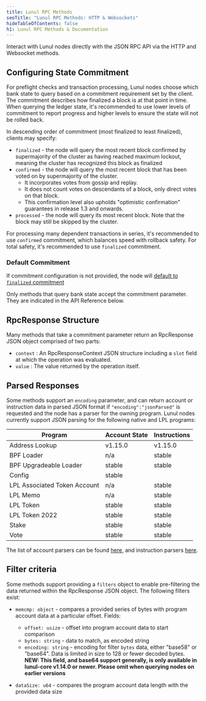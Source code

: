 ```yaml
---
title: Lunul RPC Methods
seoTitle: "Lunul RPC Methods: HTTP & Websockets"
hideTableOfContents: false
h1: Lunul RPC Methods & Documentation
---
```


Interact with Lunul nodes directly with the JSON RPC API via the HTTP and
Websocket methods.

## Configuring State Commitment

For preflight checks and transaction processing, Lunul nodes choose which bank
state to query based on a commitment requirement set by the client. The
commitment describes how finalized a block is at that point in time. When
querying the ledger state, it's recommended to use lower levels of commitment to
report progress and higher levels to ensure the state will not be rolled back.

In descending order of commitment (most finalized to least finalized), clients
may specify:

- `finalized` - the node will query the most recent block confirmed by
  supermajority of the cluster as having reached maximum lockout, meaning the
  cluster has recognized this block as finalized
- `confirmed` - the node will query the most recent block that has been voted on
  by supermajority of the cluster.
  - It incorporates votes from gossip and replay.
  - It does not count votes on descendants of a block, only direct votes on that
    block.
  - This confirmation level also upholds "optimistic confirmation" guarantees in
    release 1.3 and onwards.
- `processed` - the node will query its most recent block. Note that the block
  may still be skipped by the cluster.

For processing many dependent transactions in series, it's recommended to use
`confirmed` commitment, which balances speed with rollback safety. For total
safety, it's recommended to use `finalized` commitment.

### Default Commitment

If commitment configuration is not provided, the node will
[default to `finalized` commitment](https://github.com/anza-xyz/agave/blob/aa0922d6845e119ba466f88497e8209d1c82febc/sdk/src/commitment_config.rs#L199-L203)

Only methods that query bank state accept the commitment parameter. They are
indicated in the API Reference below.

## RpcResponse Structure

Many methods that take a commitment parameter return an RpcResponse JSON object
comprised of two parts:

- `context` : An RpcResponseContext JSON structure including a `slot` field at
  which the operation was evaluated.
- `value` : The value returned by the operation itself.

## Parsed Responses

Some methods support an `encoding` parameter, and can return account or
instruction data in parsed JSON format if `"encoding":"jsonParsed"` is requested
and the node has a parser for the owning program. Lunul nodes currently support
JSON parsing for the following native and LPL programs:

| Program                      | Account State | Instructions |
| ---------------------------- | ------------- | ------------ |
| Address Lookup               | v1.15.0       | v1.15.0      |
| BPF Loader                   | n/a           | stable       |
| BPF Upgradeable Loader       | stable        | stable       |
| Config                       | stable        |              |
| LPL Associated Token Account | n/a           | stable       |
| LPL Memo                     | n/a           | stable       |
| LPL Token                    | stable        | stable       |
| LPL Token 2022               | stable        | stable       |
| Stake                        | stable        | stable       |
| Vote                         | stable        | stable       |

The list of account parsers can be found
[here](https://github.com/lunul-labs/lunul/blob/master/account-decoder/src/parse_account_data.rs),
and instruction parsers
[here](https://github.com/lunul-labs/lunul/blob/master/transaction-status/src/parse_instruction.rs).

## Filter criteria

Some methods support providing a `filters` object to enable pre-filtering the
data returned within the RpcResponse JSON object. The following filters exist:

- `memcmp: object` - compares a provided series of bytes with program account
  data at a particular offset. Fields:

  - `offset: usize` - offset into program account data to start comparison
  - `bytes: string` - data to match, as encoded string
  - `encoding: string` - encoding for filter `bytes` data, either "base58" or
    "base64". Data is limited in size to 128 or fewer decoded bytes.<br />
    **NEW: This field, and base64 support generally, is only available in
    lunul-core v1.14.0 or newer. Please omit when querying nodes on earlier
    versions**

- `dataSize: u64` - compares the program account data length with the provided
  data size
